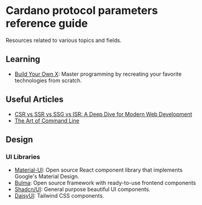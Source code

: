# Cardano protocol parameters reference guide

Resources related to various topics and fields.

## Learning

- [Build Your Own X](https://github.com/codecrafters-io/build-your-own-x): Master programming by recreating your favorite technologies from scratch.

## Useful Articles

- [CSR vs SSR vs SSG vs ISR: A Deep Dive for Modern Web Development](https://dev.to/yugjadvani/csr-vs-ssr-vs-ssg-vs-isr-a-deep-dive-for-modern-web-development-33kl#:~:text=Here's%20a%20quick%20summary%3A,as%20SPAs%2C%20CSR%20is%20perfect.)
- [The Art of Command Line](https://github.com/jlevy/the-art-of-command-line)

## Design

### UI Libraries

- [Material-UI](https://material-ui.com/): Open source React component library that implements Google's Material Design.
- [Bulma](https://bulma.io/): Open source framework with ready-to-use frontend components
- [Shadcn/UI](https://ui.shadcn.com/): General purpose beautiful UI components.
- [DaisyUI](https://daisyui.com/): Tailwind CSS components.